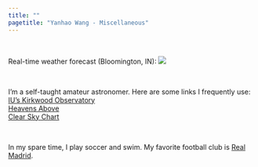```yaml
---
title: ""
pagetitle: "Yanhao Wang - Miscellaneous"
---
```


<link rel="stylesheet" href="style.css" type="text/css">
<br>

Real-time weather forecast (Bloomington, IN):
<a href=https://www.cleardarksky.com/c/BlmngtnINkey.html>
<img src="https://www.cleardarksky.com/c/BlmngtnINcsk.gif?c=1778453"></a>

<br>

I'm a self-taught amateur astronomer. Here are some links I frequently use: \
[IU's Kirkwood Observatory](https://www.astro.indiana.edu/kirkwood.shtml) \
[Heavens Above](https://www.heavens-above.com/) \
[Clear Sky Chart](https://www.cleardarksky.com/csk/) \
  
<br> 

In my spare time, I play soccer and swim. My favorite football club is [Real Madrid](https://www.realmadrid.com/en). \

<!--My favorite badminton player is [Haifeng Fu](https://en.wikipedia.org/wiki/Fu_Haifeng). \-->


<!--I also have a 微信公众号 to share some thoughts on life and research. \
You can find it by searching "**读博掉发问题不大**" in WeChat or scanning the following QR code: \

<img src="images/wechat_mp_code.png" style="width:66%; margin-left: 20px; margin-right: 20px" align="left">

<!-- ![](images/wechat_mp_code.png) -->